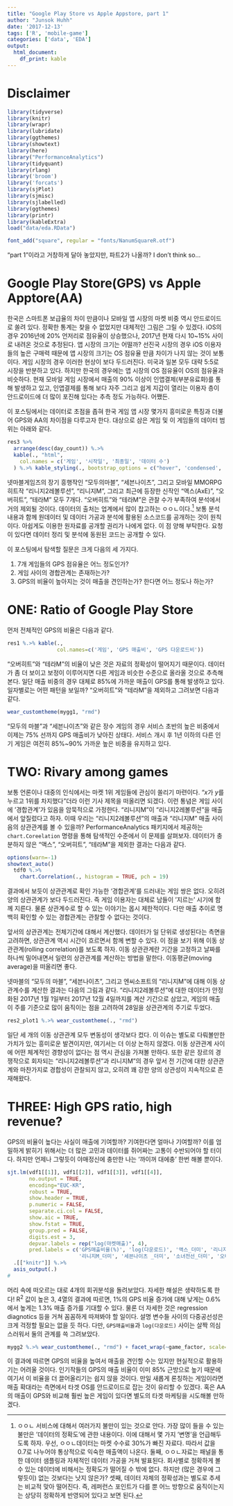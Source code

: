 ```yaml
---
title: "Google Play Store vs Apple Appstore, part 1"
author: "Junsok Huhh"
date: '2017-12-13'
tags: ['R', 'mobile-game']
categories: ['data', 'EDA']
output: 
  html_document: 
    df_print: kable
---
```


# Disclaimer 

```r
library(tidyverse)
library(knitr)
library(wrapr)
library(lubridate)
library(ggthemes) 
library(showtext)
library(here)
library("PerformanceAnalytics")
library(tidyquant)
library(rlang)
library('broom')
library('forcats')
library(sjPlot)
library(sjmisc)
library(sjlabelled)
library(ggthemes)
library(printr)
library(kableExtra)
load("data/eda.RData") 

font_add("square", regular = "fonts/NanumSquareR.otf")
```

"part 1"이라고 거창하게 달아 놓았지만, 파트2가 나올까? I don't think so... 

# Google Play Store(GPS) vs Apple Apptore(AA)

한국은 스마트폰 보급율의 차이 만큼이나 모바일 앱 시장의 마켓 비중 역시 안드로이드로 쏠려 있다. 정확한 통계는 찾을 수 없었지만 대체적인 그림은 그릴 수 있겠다. iOS의 경우 2016년에 20% 언저리로 점유율이 상승했으나, 2017년 현재 다시 10~15% 사이로 내려온 것으로 추정된다. 앱 시장의 크기는 어떨까? 선진국 시장의 경우 iOS 이용자들의 높은 구매력 때문에 앱 시장의 크기는 OS 점유율 만큼 차이가 나지 않는 것이 보통이다. 게임 시장의 경우 이러한 현상이 보다 두드러진다. 미국과 일본 모두 대략 5:5로 시장을 반분하고 있다. 하지만 한국의 경우에는 앱 시장의 OS 점유율이 OS의 점유율과 비슷하다. 현재 모바일 게임 시장에서 매출의 90% 이상이 인앱결제(부분유료화)를 통해 발생하고 있고, 인앱결제를 통해 보다 자주 그리고 쉽게 지갑이 열리는 이용자 층이 안드로이드에 더 많이 포진해 있다는 추측 정도 가능하다. 어쨌든. 

이 포스팅에서는 데이터로 초점을 좁혀 한국 게임 앱 시장 몇가지 흥미로운 특징과 더불어 GPS와 AA의 차이점을 다루고자 한다. 대상으로 삼은 게임 및 이 게임들의 데이터 범위는 아래와 같다. 


```r
res3 %>% 
  arrange(desc(day_count)) %.>% 
  kable(., "html", 
    col.names = c('게임', '시작일', '최종일', '데이터 수')
  ) %.>% kable_styling(., bootstrap_options = c("hover", 'condensed', 'responsive'), full_width = F)
```


넷마블게임즈의 장기 흥행작인  "모두의마블", "세븐나이츠", 그리고 모바일 MMORPG 히트작 "리니지2레볼루션", "리니지M", 그리고 최근에 등장한 신작인 "액스(AxE)", "오버히트", "테라M" 모두 7개다. "오버히트"와 "테라M"은 관찰 수가 부족하여 분석에서 거의 제외될 것이다. 
데이터의 출처는 업계에서 많이 찹고하는 ㅇㅇㄴ이다.[^aan] 보통 분석 내용과 함께 원데이터 및 데이터 가공과 분석에 활용된 소스코드를 공개하는 것이 원칙이다. 아쉽게도 이용한 원자료를 공개할 권리가 나에게 없다. 이 점 양해 부탁한다. 요청이 있다면 데이터 정리 및 분석에 동원된 코드는 공개할 수 있다. 

[^aan]: ㅇㅇㄴ 서비스에 대해서 여러가지 불만이 있는 것으로 안다. 가장 많이 들을 수 있는 불만은 '데이터의 정확도'에 관한 내용이다. 이에 대해서 몇 가지 '변명'을 언급해두도록 하자. 우선, ㅇㅇㄴ데이터는 마켓 수수료 30%가 빠진 자료다. 따라서 값을 0.7로 나누어야 통상적으로 익숙한 매출액이 나온다. 둘째, ㅇㅇㄴ자료는 패널을 통한 데이터 샘플링과 자체적인 데이터 가공을 거쳐 발표된다. 회사별로 정확하게 볼 수 있는 데이터에 비해서는 정확도가 떨어질 수 밖에 없다. 하지만 (많은 경우에 그렇듯이) 없는 것보다는 낫지 않은가? 셋째, 데이터 자체의 정확성과는 별도로 추세는 비교적 맞아 떨어진다. 즉, 레퍼런스 포인트가 다를 뿐 어느 방향으로 움직이는지는 상당히 정확하게 반영되어 있다고 보면 된다. 

이 포스팅에서 탐색할 질문은 크게 다음의 세 가지다. 

  1. 7개 게임들의 GPS 점유율은 어느 정도인가?
  2. 게임 사이의 경합관계는 존재하는가? 
  3. GPS의 비율이 높아지는 것이 매출을 견인하는가? 한다면 어느 정도나 하는가? 

# ONE: Ratio of Google Play Store  

먼저 전체적인 GPS의 비율은 다음과 같다. 

```r
res1 %.>% kable(., 
                col.names=c('게임', 'GPS 매출비', 'GPS 다운로드비'))
```

"오버히트"와 "테라M"의 비율이 낮은 것은 자료의 정확성이 떨어지기 때문이다. 데이터가 좀 더 보이고 보정이 이루어지면 다른 게임과 비슷한 수준으로 올라올 것으로 추측해본다. 일단 매출 비중의 경우 대체로 85%에 가까운 매출이 GPS를 통해 발생하고 있다. 일자별로는 어떤 패턴을 보일까? "오버히트"와 "테라M"을 제외하고 그려보면 다음과 같다. 


```r
wear_customtheme(mygg1, "rmd") 
```

"모두의 마블"과 "세븐나이츠"와 같은 장수 게임의 경우 서비스 초반의 높은 비중에서 이제는 75% 선까지 GPS 매출비가 낮아진 상태다. 서비스 개시 후 1년 이하의 다른 인기 게임은 여전히 85%~90% 가까운 높은 비중을 유지하고 있다. 

# TWO: Rivary among games 

보통 언론이나 대중의 인식에서는 마켓 1위 게임들에 관심이 쏠리기 마련이다. "$x$가 $y$를 누르고 1위를 차지했다"더라 이런 기사 제목을 떠올리면 되겠다. 이런 통념은 게임 사이에 '경합관계'가 있음을 암묵적으로 가정한다. "리니지M"이 "리니지2레볼루션"을 매출에서 앞질렀다고 하자. 이때 우리는 "리니지2레볼루션"의 매출과 "리니지M" 매출 사이 음의 상관관계를 볼 수 있을까? PerformanceAnalytics 패키지에서 제공하는 `chart.Coreelation` 명령을 통해 탐색적인 수준에서 이 문제를 살펴보자. 데이터가 충분하지 않은 "액스", "오버히트", "테라M"을 제외한 결과는 다음과 같다. 

```r
options(warn=-1)
showtext_auto()
  tdf0 %.>% 
    chart.Correlation(., histogram = TRUE, pch = 19) 
```

결과에서 보듯이 상관관계로 확인 가능한 '경합관계'를 드러내는 게임 쌍은 없다. 오히려 양의 상관관계가 보다 두드러진다. 즉 게임 이용자는 대체로 남들이 '지르는' 시기에 함께 지른다. 물론 상관계수로 할 수 있는 이야기는 몹시 제한적이다. 다만 매출 추이로 명백히 확인할 수 있는 경합관계는 관찰할 수 없다는 것이다. 

앞서의 상관관계는 전체기간에 대해서 계산했다. 데이터가 일 단위로 생성된다는 측면을 고려하면, 상관관계 역시 시간이 흐르면서 함께 변할 수 있다. 이 점을 보기 위해 이동 상관관계(rolling correlation)를 보도록 하자. 이동 상관관계란 기간을 고정하고 날짜를 하나씩 밀어내면서 일련의 상관관계를 계산하는 방법을 말한다. 이동평균(moving average)을 떠올리면 좋다. 

넷마블의 "모두의 마블", "세븐나이츠", 그리고 엔씨소프트의 "리니지M"에 대해 이동 상관계수를 계산한 결과는 다음의 그림과 같다. "리니지2레볼루션"에 대한 데이터가 안정화된 2017년 1월 1일부터 2017년 12월 4일까지를 계산 기간으로 삼았고, 게임의 매출이 주를 기준으로 많이 움직이는 점을 고려하여 28일을 상관관계의 주기로 두었다. 

```r
res2_plot1 %.>% wear_customtheme(., "rmd")
```

일단 세 개의 이동 상관관계 모두 변동성이 생각보다 컸다. 이 이슈는 별도로 다뤄볼만한 가치가 있는 흥미로운 발견이지만, 여기서는 더 이상 논하지 않겠다. 이동 상관관계 사이에 어떤 체계적인 경향성이 없다는 점 역시 관심을 가져볼 만하다. 또한 같은 장르의 경쟁작으로 회자되는 "리니지2레볼루션"과 리니지M"의 경우 앞서 전 기간에 대한 상관관계와 마찬가지로 경합성이 관찰되지 않고, 오히려 꽤 강한 양의 상관성이 지속적으로 존재해왔다. 

# THREE: High GPS ratio, high revenue? 

GPS의 비율이 높다는 사실이 매출에 기여할까? 기여한다면 얼마나 기여할까? 이를 엄밀하게 밝히기 위해서는 더 많은 고민과 데이터를 쥐어짜는 고통이 수반되어야 할 터이다. 하지만 언제나 그렇듯이 야매정신에 충만한 나는 '까이꺼 대에충' 한번 해볼 뿐이다. 


```r
sjt.lm(vdf1[[1]], vdf1[[2]], vdf1[[3]], vdf1[[4]],
       no.output = TRUE,
       encoding="EUC-KR", 
       robust = TRUE,
       show.header = TRUE,
       p.numeric = FALSE, 
       separate.ci.col = FALSE,
       show.aic = TRUE,
       show.fstat = TRUE,
       group.pred = FALSE, 
       digits.est = 3, 
       depvar.labels = rep("log(마켓매출)", 4), 
       pred.labels = c('GPS매출비율(%)', 'log(다운로드)', '액스_더미', '리니지2레볼루션_더미', 
                       '리니지M_더미', '세븐나이츠 _더미', '소녀전선_더미', '오버히트_더미', '테라M_더미')) %.>% 
  .[["knitr"]] %.>% 
  asis_output(.)
#
```

머리 속에 떠오르는 대로 4개의 회귀분석을 돌려보았다. 자세한 해설은 생략하도록 한다! $\textrm{R}^2$ 값이 높은 3, 4열의 결과에 따르면, 1%의 GPS 비율 증가에 대해 낮게는 0.6%에서 높게는 1.3% 매출 증가를 기대할 수 있다. 물론 더 자세한 것은 regression diagnotics 등을 거쳐 꼼꼼하게 따져봐야 할 일이다. 설명 변수들 사이의 다중공선성은 크게 걱정할 필요는 없을 듯 하다. 다만, `GPS매출비율`과 `log(다운로드)` 사이는 살짝 의심스러워서 둘의 관계를 쓱 그려보았다. 

```r
mygg2 %.>% wear_customtheme(., "rmd") + facet_wrap(~game_factor, scale='free_x')
```

이 결과에 따르면 GPS의 비율을 높여서 매출을 견인할 수는 있지만 현실적으로 활용하기는 어려울 것이다. 인기작들의 GPS의 매출 비율이 이미 85% 근방으로 높기 때문에 여기서 이 비율을 더 끌어올리기는 쉽지 않을 것이다. 만일 새롭게 론칭하는 게임이라면 매출 확대라는 측면에서 타겟 OS를 안드로이드로 잡는 것이 유리할 수 있겠다. 혹은 AA의 매출이 GPS와 비교해 훨씬 높은 게임이 있다면 별도의 타겟 마케팅을 시도해볼 만하겠다. 